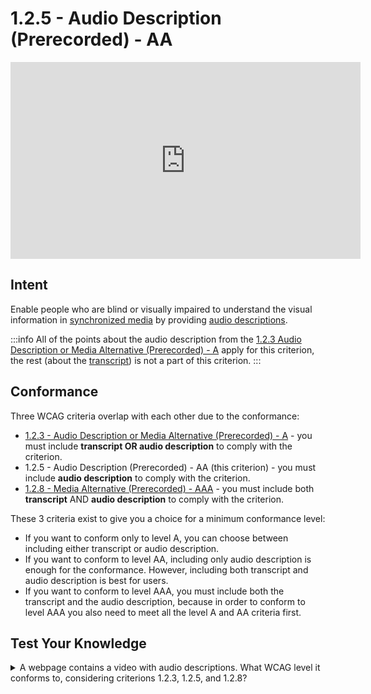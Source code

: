 # 1.2.5 - Audio Description (Prerecorded) - AA

<iframe width="560" height="315" src="https://www.youtube.com/embed/qLLalhwdFOE" title="1.2.5 - Audio Description (Prerecorded) - WCAG Documents" frameBorder="0" allow="accelerometer; autoplay; clipboard-write; encrypted-media; gyroscope; picture-in-picture" allowFullscreen></iframe>

## Intent

Enable people who are blind or visually impaired to understand the visual information in [synchronized media](/docs/wcag-documents/glossary-of-terms#synchronized-media) by providing [audio descriptions](/docs/wcag-documents/glossary-of-terms#audio-descriptions).

:::info
All of the points about the audio description from the [1.2.3 Audio Description or Media Alternative (Prerecorded) - A](./1.2.3-audio-description-or-media-alternative-prerecorded.mdx) apply for this criterion, the rest (about the [transcript](/docs/wcag-documents/glossary-of-terms#transcript)) is not a part of this criterion.
:::

## Conformance

Three WCAG criteria overlap with each other due to the conformance:

- [1.2.3 - Audio Description or Media Alternative (Prerecorded) - A](./1.2.3-audio-description-or-media-alternative-prerecorded.mdx) - you must include **transcript OR audio description** to comply with the criterion.
- 1.2.5 - Audio Description (Prerecorded) - AA (this criterion) - you must include **audio description** to comply with the criterion.
- [1.2.8 - Media Alternative (Prerecorded) - AAA](./1.2.8-media-alternative-prerecorded.mdx) - you must include both **transcript** AND **audio description** to comply with the criterion.

These 3 criteria exist to give you a choice for a minimum conformance level:
- If you want to conform only to level A, you can choose between including either transcript or audio description.
- If you want to conform to level AA, including only audio description is enough for the conformance. However, including both transcript and audio description is best for users.
- If you want to conform to level AAA, you must include both the transcript and the audio description, because in order to conform to level AAA you also need to meet all the level A and AA criteria first.

## Test Your Knowledge

<details>
	<summary><span>A webpage contains a video with audio descriptions. What WCAG level it conforms to, considering criterions 1.2.3, 1.2.5, and 1.2.8?</span></summary>
	The webpage conforms to AA because the level A is met by providing an audio description OR transcript, and the level AA is met by providing an audio description. If the video would contain a transcript too, it would conform to level AAA.
</details>
